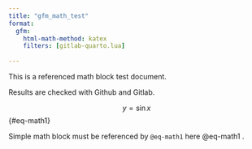 ```yaml
---
title: "gfm_math_test"
format: 
  gfm:
    html-math-method: katex
    filters: [gitlab-quarto.lua]
    
---
```


This is a referenced math block test document.

Results are checked with Github and Gitlab.

$$
y = \sin x
$$ {#eq-math1}

Simple math block must be referenced by `@eq-math1` here @eq-math1 .

